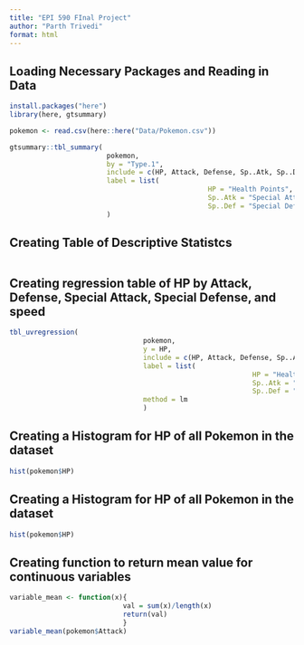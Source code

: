 ```yaml
---
title: "EPI 590 FInal Project"
author: "Parth Trivedi"
format: html
---
```


## Loading Necessary Packages and Reading in Data

```r
install.packages("here")
library(here, gtsummary)

pokemon <- read.csv(here::here("Data/Pokemon.csv"))

gtsummary::tbl_summary(
						pokemon,
						by = "Type.1",
						include = c(HP, Attack, Defense, Sp..Atk, Sp..Def, Speed),
						label = list(
												 HP = "Health Points",
												 Sp..Atk = "Special Attack",
												 Sp..Def = "Special Defense")
						)
```

## Creating Table of Descriptive Statistcs

```r

```

## Creating regression table of HP by Attack, Defense, Special Attack, Special Defense, and speed

```r
tbl_uvregression(
								 pokemon,
								 y = HP,
								 include = c(HP, Attack, Defense, Sp..Atk, Sp..Def, Speed),
								 label = list(
														 	HP = "Health Points",
														 	Sp..Atk = "Special Attack",
														 	Sp..Def = "Special Defense"),
								 method = lm
								 )
```

## Creating a Histogram for HP of all Pokemon in the dataset

```r
hist(pokemon$HP)
```

## Creating a Histogram for HP of all Pokemon in the dataset

```r
hist(pokemon$HP)
```

## Creating function to return mean value for continuous variables

```r
variable_mean <- function(x){
							val = sum(x)/length(x)		
							return(val)
							}
variable_mean(pokemon$Attack)
```
